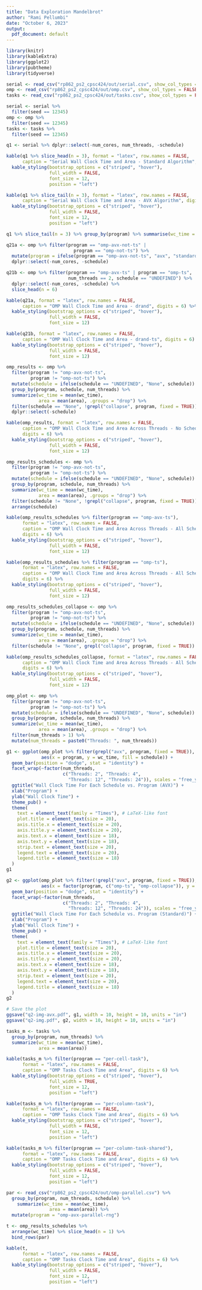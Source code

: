 ```yaml
---
title: "Data Exploration Mandelbrot"
author: "Rami Pellumbi"
date: "October 6, 2023"
output:
  pdf_document: default
---
```


```r
library(knitr)
library(kableExtra)
library(ggplot2)
library(pubtheme)
library(tidyverse)
```

```r
serial <- read_csv("rp862_ps2_cpsc424/out/serial.csv", show_col_types = FALSE)
omp <- read_csv("rp862_ps2_cpsc424/out/omp.csv", show_col_types = FALSE)
tasks <- read_csv("rp862_ps2_cpsc424/out/tasks.csv", show_col_types = FALSE)

serial <- serial %>%
  filter(seed == 12345)
omp <- omp %>%
  filter(seed == 12345)
tasks <- tasks %>%
  filter(seed == 12345)
```

```r
q1 <- serial %>% dplyr::select(-num_cores, num_threads, -schedule)

kable(q1 %>% slice_head(n = 3), format = "latex", row.names = FALSE,
      caption = "Serial Wall Clock Time and Area - Standard Algorithm", digits = 8) %>%
  kable_styling(bootstrap_options = c("striped", "hover"),
                full_width = FALSE,
                font_size = 12,
                position = "left")

kable(q1 %>% slice_tail(n = 3), format = "latex", row.names = FALSE,
      caption = "Serial Wall Clock Time and Area - AVX Algorithm", digits = 8) %>%
  kable_styling(bootstrap_options = c("striped", "hover"),
                full_width = FALSE,
                font_size = 12,
                position = "left")

q1 %>% slice_tail(n = 3) %>% group_by(program) %>% summarise(wc_time = mean(wc_time), area = mean(area))
```

```r
q21a <- omp %>% filter(program == "omp-avx-not-ts" |
                         program == "omp-not-ts") %>%
  mutate(program = ifelse(program == "omp-avx-not-ts", "avx", "standard")) %>%
  dplyr::select(-num_cores, -schedule)

q21b <- omp %>% filter(program == "omp-avx-ts" | program == "omp-ts",
                       num_threads == 2, schedule == "UNDEFINED") %>%
  dplyr::select(-num_cores, -schedule) %>%
  slice_head(n = 6)

kable(q21a, format = "latex", row.names = FALSE,
      caption = "OMP Wall Clock Time and Area - drand", digits = 6) %>%
  kable_styling(bootstrap_options = c("striped", "hover"),
                full_width = FALSE,
                font_size = 12)

kable(q21b, format = "latex", row.names = FALSE,
      caption = "OMP Wall Clock Time and Area - drand-ts", digits = 6) %>%
  kable_styling(bootstrap_options = c("striped", "hover"),
                full_width = FALSE,
                font_size = 12)

```

```r
omp_results <- omp %>%
  filter(program != "omp-avx-not-ts",
         program != "omp-not-ts") %>%
  mutate(schedule = ifelse(schedule == "UNDEFINED", "None", schedule)) %>%
  group_by(program, schedule, num_threads) %>%
  summarize(wc_time = mean(wc_time),
            area = mean(area), .groups = "drop") %>%
  filter(schedule == "None", !grepl("collapse", program, fixed = TRUE)) %>%
  dplyr::select(-schedule)

kable(omp_results, format = "latex", row.names = FALSE,
      caption = "OMP Wall Clock Time and Area Across Threads - No Scheduling",
      digits = 6) %>%
  kable_styling(bootstrap_options = c("striped", "hover"),
                full_width = FALSE,
                font_size = 12)
```

```r
omp_results_schedules <- omp %>%
  filter(program != "omp-avx-not-ts",
         program != "omp-not-ts") %>%
  mutate(schedule = ifelse(schedule == "UNDEFINED", "None", schedule)) %>%
  group_by(program, schedule, num_threads) %>%
  summarize(wc_time = mean(wc_time),
            area = mean(area), .groups = "drop") %>%
  filter(schedule != "None", !grepl("collapse", program, fixed = TRUE)) %>%
  arrange(schedule)

kable(omp_results_schedules %>% filter(program == "omp-avx-ts"),
      format = "latex", row.names = FALSE,
      caption = "OMP Wall Clock Time and Area Across Threads - All Schedules",
      digits = 6) %>%
  kable_styling(bootstrap_options = c("striped", "hover"),
                full_width = FALSE,
                font_size = 12)

kable(omp_results_schedules %>% filter(program == "omp-ts"),
      format = "latex", row.names = FALSE,
      caption = "OMP Wall Clock Time and Area Across Threads - All Schedules",
      digits = 6) %>%
  kable_styling(bootstrap_options = c("striped", "hover"),
                full_width = FALSE,
                font_size = 12)
```

```r
omp_results_schedules_collapse <- omp %>%
  filter(program != "omp-avx-not-ts",
         program != "omp-not-ts") %>%
  mutate(schedule = ifelse(schedule == "UNDEFINED", "None", schedule)) %>%
  group_by(program, schedule, num_threads) %>%
  summarize(wc_time = mean(wc_time),
            area = mean(area), .groups = "drop") %>%
  filter(schedule != "None", grepl("collapse", program, fixed = TRUE))

kable(omp_results_schedules_collapse, format = "latex", row.names = FALSE,
      caption = "OMP Wall Clock Time and Area Across Threads - All Schedules With Collapse",
      digits = 6) %>%
  kable_styling(bootstrap_options = c("striped", "hover"),
                full_width = FALSE,
                font_size = 12)
```

```r
omp_plot <- omp %>%
  filter(program != "omp-avx-not-ts",
         program != "omp-not-ts") %>%
  mutate(schedule = ifelse(schedule == "UNDEFINED", "None", schedule)) %>%
  group_by(program, schedule, num_threads) %>%
  summarize(wc_time = mean(wc_time),
            area = mean(area), .groups = "drop") %>%
  filter(num_threads > 1) %>%
  mutate(num_threads = paste0("Threads: ", num_threads))

g1 <- ggplot(omp_plot %>% filter(grepl("avx", program, fixed = TRUE)),
             aes(x = program, y = wc_time, fill = schedule)) +
  geom_bar(position = "dodge", stat = "identity") +
  facet_wrap(~factor(num_threads,
                     c("Threads: 2", "Threads: 4",
                       "Threads: 12", "Threads: 24")), scales = "free_y") +
  ggtitle("Wall Clock Time For Each Schedule vs. Program (AVX)") +
  xlab("Program") +
  ylab("Wall Clock Time") +
  theme_pub() +
  theme(
    text = element_text(family = "Times"), # LaTeX-like font
    plot.title = element_text(size = 20),
    axis.title.x = element_text(size = 20),
    axis.title.y = element_text(size = 20),
    axis.text.x = element_text(size = 18),
    axis.text.y = element_text(size = 18),
    strip.text = element_text(size = 20),
    legend.text = element_text(size = 20), 
    legend.title = element_text(size = 18) 
  )
g1

g2 <- ggplot(omp_plot %>% filter(!grepl("avx", program, fixed = TRUE)),
             aes(x = factor(program, c("omp-ts", "omp-collapse")), y = wc_time, fill = schedule)) +
  geom_bar(position = "dodge", stat = "identity") +
  facet_wrap(~factor(num_threads,
                     c("Threads: 2", "Threads: 4",
                       "Threads: 12", "Threads: 24")), scales = "free_y") +
  ggtitle("Wall Clock Time For Each Schedule vs. Program (Standard)") +
  xlab("Program") +
  ylab("Wall Clock Time") +
  theme_pub() +
  theme(
    text = element_text(family = "Times"), # LaTeX-like font
    plot.title = element_text(size = 20),
    axis.title.x = element_text(size = 20),
    axis.title.y = element_text(size = 20),
    axis.text.x = element_text(size = 18),
    axis.text.y = element_text(size = 18),
    strip.text = element_text(size = 20),
    legend.text = element_text(size = 20), 
    legend.title = element_text(size = 18) 
  )
g2

# Save the plot
ggsave("q2-img-avx.pdf", g1, width = 10, height = 10, units = "in")
ggsave("q2-img.pdf", g2, width = 10, height = 10, units = "in")
```

```r
tasks_m <- tasks %>%
  group_by(program, num_threads) %>%
  summarize(wc_time = mean(wc_time),
            area = mean(area))

kable(tasks_m %>% filter(program == "per-cell-task"), 
      format = "latex", row.names = FALSE,
      caption = "OMP Tasks Clock Time and Area", digits = 6) %>%
  kable_styling(bootstrap_options = c("striped", "hover"),
                full_width = TRUE,
                font_size = 12,
                position = "left")

kable(tasks_m %>% filter(program == "per-column-task"), 
      format = "latex", row.names = FALSE,
      caption = "OMP Tasks Clock Time and Area", digits = 6) %>%
  kable_styling(bootstrap_options = c("striped", "hover"),
                full_width = FALSE,
                font_size = 12,
                position = "left")

kable(tasks_m %>% filter(program == "per-column-task-shared"), 
      format = "latex", row.names = FALSE,
      caption = "OMP Tasks Clock Time and Area", digits = 6) %>%
  kable_styling(bootstrap_options = c("striped", "hover"),
                full_width = FALSE,
                font_size = 12,
                position = "left")
```

```r
par <- read_csv("rp862_ps2_cpsc424/out/omp-parallel.csv") %>% 
  group_by(program, num_threads, schedule) %>%
    summarize(wc_time = mean(wc_time),
                area = mean(area)) %>%
  mutate(program = "omp-avx-parallel-rng")

t <- omp_results_schedules %>% 
  arrange(wc_time) %>% slice_head(n = 1) %>%
  bind_rows(par)

kable(t, 
      format = "latex", row.names = FALSE,
      caption = "OMP Tasks Clock Time and Area", digits = 6) %>%
  kable_styling(bootstrap_options = c("striped", "hover"),
                full_width = FALSE,
                font_size = 12,
                position = "left")
```
